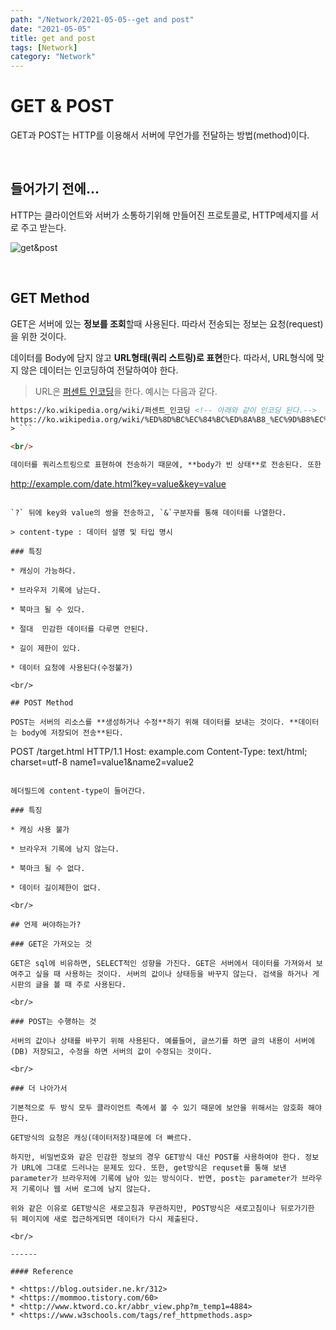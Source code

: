---
path: "/Network/2021-05-05--get and post"
date: "2021-05-05"
title: get and post
tags: [Network]
category: "Network"
---

# GET & POST

GET과 POST는 HTTP를 이용해서 서버에 무언가를 전달하는 방법(method)이다.

<br/>

## 들어가기 전에...

HTTP는 클라이언트와 서버가 소통하기위해 만들어진 프로토콜로, HTTP메세지를 서로 주고 받는다.

![get&post](/assets/images/get&post.png)

<br/>

## GET Method

GET은 서버에 있는 **정보를 조회**할때 사용된다. 따라서 전송되는 정보는 요청(request)을 위한 것이다.

데이터를 Body에 담지 않고 **URL형태(쿼리 스트링)로 표현**한다. 따라서, URL형식에 맞지 않은 데이터는 인코딩하여 전달하여야 한다.
> URL은 [퍼센트 인코딩](https://ko.wikipedia.org/wiki/%ED%8D%BC%EC%84%BC%ED%8A%B8_%EC%9D%B8%EC%BD%94%EB%94%A9)을 한다.
> 예시는 다음과 같다.
```html
https://ko.wikipedia.org/wiki/퍼센트_인코딩 <!-- 아래와 같이 인코딩 된다.-->
https://ko.wikipedia.org/wiki/%ED%8D%BC%EC%84%BC%ED%8A%B8_%EC%9D%B8%EC%BD%94%EB%94%A9
> ```

<br/>

데이터를 쿼리스트링으로 표현하여 전송하기 때문에, **body가 빈 상태**로 전송된다. 또한 헤더에 content-type이 들어가지 않는다.

```
http://example.com/date.html?key=value&key=value
```

`?` 뒤에 key와 value의 쌍을 전송하고, `&`구분자를 통해 데이터를 나열한다.

> content-type : 데이터 설명 및 타입 명시

### 특징

* 캐싱이 가능하다.

* 브라우저 기록에 남는다.

* 북마크 될 수 있다.

* 절대  민감한 데이터를 다루면 안된다.

* 길이 제한이 있다.

* 데이터 요청에 사용된다(수정불가)

<br/>

## POST Method

POST는 서버의 리소스를 **생성하거나 수정**하기 위해 데이터를 보내는 것이다. **데이터는 body에 저장되어 전송**된다.

```
POST /target.html HTTP/1.1
Host: example.com
Content-Type: text/html; charset=utf-8
name1=value1&name2=value2
```

헤더필드에 content-type이 들어간다.

### 특징

* 캐싱 사용 불가

* 브라우저 기록에 남지 않는다.

* 북마크 될 수 없다.

* 데이터 길이제한이 없다.

<br/>

## 언제 써야하는가?

### GET은 가져오는 것

GET은 sql에 비유하면, SELECT적인 성향을 가진다. GET은 서버에서 데이터를 가져와서 보여주고 싶을 때 사용하는 것이다. 서버의 값이나 상태등을 바꾸지 않는다. 검색을 하거나 게시판의 글을 볼 때 주로 사용된다.

<br/>

### POST는 수행하는 것

서버의 값이나 상태를 바꾸기 위해 사용된다. 예를들어, 글쓰기를 하면 글의 내용이 서버에(DB) 저장되고, 수정을 하면 서버의 값이 수정되는 것이다.

<br/>

### 더 나아가서

기본적으로 두 방식 모두 클라이언트 측에서 볼 수 있기 때문에 보안을 위해서는 암호화 해야한다.

GET방식의 요청은 캐싱(데이터저장)때문에 더 빠르다.

하지만, 비밀번호와 같은 민감한 정보의 경우 GET방식 대신 POST를 사용하여야 한다. 정보가 URL에 그대로 드러나는 문제도 있다. 또한, get방식은 requset를 통해 보낸 parameter가 브라우저에 기록에 남아 있는 방식이다. 반면, post는 parameter가 브라우저 기록이나 웹 서버 로그에 남지 않는다.

위와 같은 이유로 GET방식은 새로고침과 무관하지만, POST방식은 새로고침이나 뒤로가기한 뒤 페이지에 새로 접근하게되면 데이터가 다시 제출된다.

<br/>

------

#### Reference

* <https://blog.outsider.ne.kr/312>
* <https://mommoo.tistory.com/60>
* <http://www.ktword.co.kr/abbr_view.php?m_temp1=4884>
* <https://www.w3schools.com/tags/ref_httpmethods.asp>

